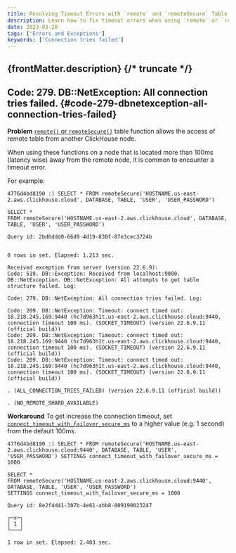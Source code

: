 ```yaml
---
title: Resolving Timeout Errors with `remote` and `remoteSecure` Table Functions
description: Learn how to fix timeout errors when using `remote` or `remoteSecure` table functions in ClickHouse by adjusting the connection timeout settings.
date: 2023-03-20
tags: ['Errors and Exceptions']
keywords: ['Connection tries failed']
---
```


{frontMatter.description}
{/* truncate */}
---

## Code: 279. DB::NetException: All connection tries failed. {#code-279-dbnetexception-all-connection-tries-failed}

**Problem**
[`remote()` or `remoteSecure()`](https://clickhouse.com/docs/sql-reference/table-functions/remote/) table function allows the access of remote table from another ClickHouse node.

When using these functions on a node that is located more than 100ms (latency wise) away from the remote node, it is common to encounter a timeout error.

For example:

```
4776d4bd8190 :) SELECT * FROM remoteSecure('HOSTNAME.us-east-2.aws.clickhouse.cloud', DATABASE, TABLE, 'USER', 'USER_PASSWORD')

SELECT *
FROM remoteSecure('HOSTNAME.us-east-2.aws.clickhouse.cloud', DATABASE, TABLE, 'USER', 'USER_PASSWORD')

Query id: 2bd6ddd0-66d9-4d19-830f-87e3cec3724b


0 rows in set. Elapsed: 1.213 sec.

Received exception from server (version 22.6.9):
Code: 519. DB::Exception: Received from localhost:9000. DB::NetException. DB::NetException: All attempts to get table structure failed. Log:

Code: 279. DB::NetException: All connection tries failed. Log:

Code: 209. DB::NetException: Timeout: connect timed out: 18.218.245.169:9440 (hc7d963h1t.us-east-2.aws.clickhouse.cloud:9440, connection timeout 100 ms). (SOCKET_TIMEOUT) (version 22.6.9.11 (official build))
Code: 209. DB::NetException: Timeout: connect timed out: 18.218.245.169:9440 (hc7d963h1t.us-east-2.aws.clickhouse.cloud:9440, connection timeout 100 ms). (SOCKET_TIMEOUT) (version 22.6.9.11 (official build))
Code: 209. DB::NetException: Timeout: connect timed out: 18.218.245.169:9440 (hc7d963h1t.us-east-2.aws.clickhouse.cloud:9440, connection timeout 100 ms). (SOCKET_TIMEOUT) (version 22.6.9.11 (official build))

. (ALL_CONNECTION_TRIES_FAILED) (version 22.6.9.11 (official build))

. (NO_REMOTE_SHARD_AVAILABLE)
```

**Workaround**
To get increase the connection timeout, set [`connect_timeout_with_failover_secure_ms`](https://github.com/ClickHouse/ClickHouse/blob/master/src/Core/Settings.h#L67) to a higher value (e.g. 1 second) from the default 100ms.

```
4776d4bd8190 :) SELECT * FROM remoteSecure('HOSTNAME.us-east-2.aws.clickhouse.cloud:9440', DATABASE, TABLE, 'USER', 'USER_PASSWORD') SETTINGS connect_timeout_with_failover_secure_ms = 1000

SELECT *
FROM remoteSecure('HOSTNAME.us-east-2.aws.clickhouse.cloud:9440', DATABASE, TABLE, 'USER', 'USER_PASSWORD')
SETTINGS connect_timeout_with_failover_secure_ms = 1000

Query id: 8e2f4d41-307b-4e61-abb8-809190023247

┌─x─┐
│ 1 │
└───┘

1 row in set. Elapsed: 2.403 sec.
```

